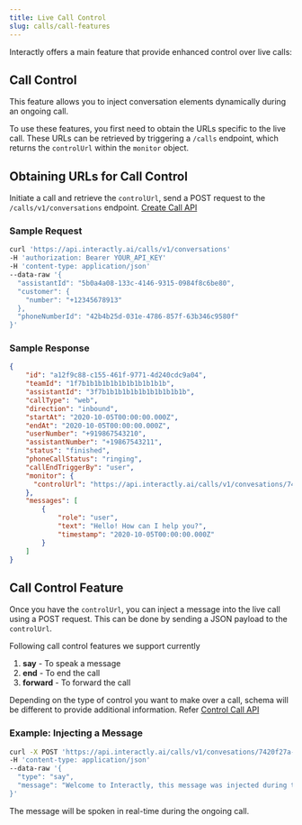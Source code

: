 ```yaml
---
title: Live Call Control
slug: calls/call-features
---
```


Interactly offers a main feature that provide enhanced control over live calls:

## Call Control

This feature allows you to inject conversation elements dynamically during an ongoing call.

To use these features, you first need to obtain the URLs specific to the live call. These URLs can be retrieved by triggering a `/calls` endpoint, which returns the `controlUrl` within the `monitor` object.

## Obtaining URLs for Call Control

Initiate a call and retrieve the `controlUrl`, send a POST request to the `/calls/v1/conversations` endpoint. [Create Call API](/api-reference/calls/create-call)

### Sample Request

```bash
curl 'https://api.interactly.ai/calls/v1/conversations' 
-H 'authorization: Bearer YOUR_API_KEY' 
-H 'content-type: application/json' 
--data-raw '{
  "assistantId": "5b0a4a08-133c-4146-9315-0984f8c6be80",
  "customer": {
    "number": "+12345678913"
  },
  "phoneNumberId": "42b4b25d-031e-4786-857f-63b346c9580f"
}'
```

### Sample Response

```json
{
    "id": "a12f9c88-c155-461f-9771-4d240cdc9a04",
    "teamId": "1f7b1b1b1b1b1b1b1b1b1b1b",
    "assistantId": "3f7b1b1b1b1b1b1b1b1b1b1b",
    "callType": "web",
    "direction": "inbound",
    "startAt": "2020-10-05T00:00:00.000Z",
    "endAt": "2020-10-05T00:00:00.000Z",
    "userNumber": "+919867543210",
    "assistantNumber": "+19867543211",
    "status": "finished",
    "phoneCallStatus": "ringing",
    "callEndTriggerBy": "user",
    "monitor": {
      "controlUrl": "https://api.interactly.ai/calls/v1/convesations/7420f27a-30fd-4f49-a995-5549ae7cc00d/control"
    },
    "messages": [
        {
            "role": "user",
            "text": "Hello! How can I help you?",
            "timestamp": "2020-10-05T00:00:00.000Z"
        }
    ]
}
```

## Call Control Feature

Once you have the `controlUrl`, you can inject a message into the live call using a POST request. This can be done by sending a JSON payload to the `controlUrl`.

Following call control features we support currently

1. **say** - To speak a message
2. **end** - To end the call
3. **forward** - To forward the call

Depending on the type of control you want to make over a call, schema will be different to provide additional information. Refer [Control Call API](/api-reference/calls/control-call)

### Example: Injecting a Message

```bash
curl -X POST 'https://api.interactly.ai/calls/v1/convesations/7420f27a-30fd-4f49-a995-5549ae7cc00d/control' 
-H 'content-type: application/json' 
--data-raw '{
  "type": "say",
  "message": "Welcome to Interactly, this message was injected during the call."
}'

```

The message will be spoken in real-time during the ongoing call.
